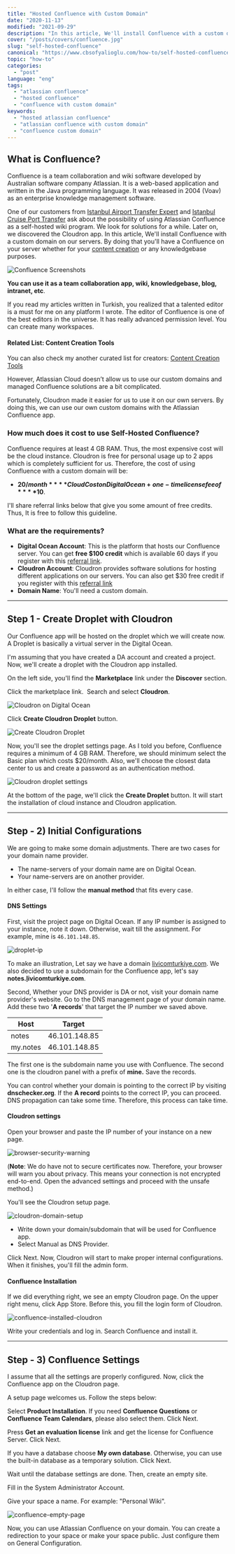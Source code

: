 ```yaml
---
title: "Hosted Confluence with Custom Domain"
date: "2020-11-13"
modified: "2021-09-29"
description: "In this article, We'll install Confluence with a custom domain on our servers. By doing this, you will host your confluence on your domain."
cover: "/posts/covers/confluence.jpg"
slug: "self-hosted-confluence"
canonical: "https://www.cbsofyalioglu.com/how-to/self-hosted-confluence/"
topic: "how-to"
categories:
  - "post"
language: "eng"
tags:
  - "atlassian confluence"
  - "hosted confluence"
  - "confluence with custom domain"
keywords:
  - "hosted atlassian confluence"
  - "atlassian confluence with custom domain"
  - "confluence custom domain"
---
```


## What is Confluence?

Confluence is a team collaboration and wiki software developed by Australian software company Atlassian.
It is a web-based application and written in the Java programming language. It was released in 2004 (Voav) as an enterprise knowledge management software.

One of our customers from [Istanbul Airport Transfer Expert](https://istanbultransferexpert.com/) and [Istanbul Cruise Port Transfer](https://istanbulcruisetransfer.com/) ask about the possibility of using Atlassian Confluence as a self-hosted wiki program. We look for solutions for a while. Later on, we discovered the Cloudron app. In this article, We'll install Confluence with a custom domain on our servers. By doing that you'll have a Confluence on your server whether for your [content creation](https://www.cbsofyalioglu.com/productivity/content-creation-tools/) or any knowledgebase purposes.

![Confluence Screenshots](/posts/confluence-ss.jpg)

__**You can use it as a team collaboration app, wiki, knowledgebase, blog, intranet, etc**__.

If you read my articles written in Turkish, you realized that a talented editor is a must for me on any platform I wrote. The editor of Confluence is one of the best editors in the universe. It has really advanced permission level. You can create many workspaces.

#### Related List: Content Creation Tools

You can also check my another curated list for creators: [Content Creation Tools](https://www.cbsofyalioglu.com/productivity/content-creation-tools/)

However, Atlassian Cloud doesn’t allow us to use our custom domains and managed Confluence solutions are a bit complicated.

Fortunately, Cloudron made it easier for us to use it on our own servers. By doing this, we can use our own custom domains with the Atlassian Confluence app.

### ****How much does it cost to use Self-Hosted Confluence?****

Confluence requires at least 4 GB RAM. Thus, the most expensive cost will be the cloud instance. Cloudron is free for personal usage up to 2 apps which is completely sufficient for us.
Therefore, the cost of using Confluence with a custom domain will be:

- ****$20/month**** Cloud Cost on Digital Ocean + one-time license fee of ****$10****.

I'll share referral links below that give you some amount of free credits. Thus, It is free to follow this guideline.

### What are the requirements?

- **Digital Ocean Account**: This is the platform that hosts our Confluence server. You can get **free $100 credit** which is available 60 days if you register with this [referral link](https://m.do.co/c/7eab8594304f).
- **Cloudron Account**: Cloudron provides software solutions for hosting different applications on our servers. You can also get $30 free credit if you register with this [referral link](https://cloudron.io/?refcode=4c0c9d3f2a2daed6)
- **Domain Name**: You'll need a custom domain.

* * *

## Step 1 - Create Droplet with Cloudron

Our Confluence app will be hosted on the droplet which we will create now. A Droplet is basically a virtual server in the Digital Ocean.

I'm assuming that you have created a DA account and created a project. Now, we'll create a droplet with the Cloudron app installed.

On the left side, you'll find the **Marketplace** link under the **Discover** section.

Click the marketplace link.  Search and select **Cloudron**.

![Cloudron on Digital Ocean](/posts/1-marketplace-selection.jpg)

Click **Create Cloudron Droplet** button.

![Create Cloudron Droplet](/posts/2-cloudron-selection.jpg)

Now, you'll see the droplet settings page. As I told you before, Confluence requires a minimum of 4 GB RAM. Therefore, we should minimum select the Basic plan which costs $20/month. Also, we'll choose the closest data center to us and create a password as an authentication method.

![Cloudron droplet settings](/posts/3-droplet-settings.jpg)

At the bottom of the page, we'll click the **Create Droplet** button. It will start the installation of cloud instance and Cloudron application.

* * *

## Step - 2) Initial Configurations

We are going to make some domain adjustments. There are two cases for your domain name provider.

- The name-servers of your domain name are on Digital Ocean.
- Your name-servers are on another provider.

In either case, I'll follow the **manual method** that fits every case.

#### **DNS Settings**

First, visit the project page on Digital Ocean. If any IP number is assigned to your instance, note it down. Otherwise, wait till the assignment. For example, mine is `46.101.148.85`.

![droplet-ip](/posts/4-droplet-ip.jpg)

To make an illustration, Let say we have a domain [livicomturkiye.com](https://livicomturkiye.com/). We also decided to use a subdomain for the Confluence app, let's say **notes.[l](https://livicomturkiye.com)ivicomturkiye.com**.

Second, Whether your DNS provider is DA or not, visit your domain name provider's website. Go to the DNS management page of your domain name.
Add these two '**A records**' that target the IP number we saved above.

| Host | Target |
| --- | --- |
| notes | 46.101.148.85 |
| my.notes | 46.101.148.85 |

The first one is the subdomain name you use with Confluence. The second one is the cloudron panel with a prefix of **mine.**
Save the records.

You can control whether your domain is pointing to the correct IP by visiting **dnschecker.org**. If the **A record** points to the correct IP, you can proceed. DNS propagation can take some time. Therefore, this process can take time.

#### **Cloudron settings**

Open your browser and paste the IP number of your instance on a new page.

![browser-security-warning](/posts/5-browser-warning.jpg)

(**Note**: We do have not to secure certificates now. Therefore, your browser will warn you about privacy. This means your connection is not encrypted end-to-end. Open the advanced settings and proceed with the unsafe method.)

You'll see the Cloudron setup page.

![cloudron-domain-setup](/posts/6-cloudron-domain-screen.jpg)

- Write down your domain/subdomain that will be used for Confluence app.
- Select Manual as DNS Provider.

Click Next. Now, Cloudron will start to make proper internal configurations. When it finishes, you'll fill the admin form.

#### **Confluence Installation**

If we did everything right, we see an empty Cloudron page.
On the upper right menu, click App Store. Before this, you fill the login form of Cloudron.

![confluence-installed-cloudron](/posts/7-start-confluence.jpg)

Write your credentials and log in.
Search Confluence and install it.

* * *

## Step - 3) Confluence Settings

I assume that all the settings are properly configured. Now, click the Confluence app on the Cloudron page.

A setup page welcomes us. Follow the steps below:

Select **Product Installation**. If you need **Confluence Questions** or **Confluence Team Calendars**, please also select them. Click Next.

Press **Get an evaluation license** link and get the license for Confluence Server. Click Next.

If you have a database choose **My own database**. Otherwise, you can use the built-in database as a temporary solution. Click Next.

Wait until the database settings are done. Then, create an empty site.

Fill in the System Administrator Account.

Give your space a name. For example: "Personal Wiki".

![confluence-empty-page](/posts/8-final-screen.jpg)

Now, you can use Atlassian Confluence on your domain. You can create a redirection to your space or make your space public. Just configure them on General Configuration.
